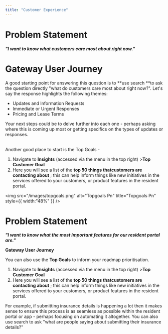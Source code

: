 ```yaml
---
title: "Customer Experience"
---
```


# **Problem Statement**

**_"I want to know what customers care most about right now."_**

# **Gateway User Journey**

A good starting point for answering this question is to \*\*use search \*\*to ask the question directly "what do customers care most about right now?". Let's say the response highlights the following themes:

- Updates and Information Requests
- Immediate or Urgent Responses
- Pricing and Lease Terms

Your next steps could be to delve further into each one - perhaps asking where this is coming up most or getting specifics on the types of updates or responses.

\
Another good place to start is the Top Goals -

1. Navigate to **Insights** (accessed via the menu in the top right) \>**Top Customer Goal**
2. Here you will see a list of the ****top 50 things thatcustomers are contacting about**** ; this can help inform things like new initiatives in the services offered to your customers, or product features in the resident portal.

<img
  src="/images/topgoals.png"
  alt="Topgoals Pn"
  title="Topgoals Pn"
  style={{ width:"48%" }}
/>

# **Problem Statement**

**_"I want to know what the most important features for our resident portal are."_**

**Gateway User Journey**

You can also use the **Top Goals** to inform your roadmap prioritisation.

1. Navigate to **Insights** (accessed via the menu in the top right) \>**Top Customer Goal**
2. Here you will see a list of the ****top 50 things thatcustomers are contacting about**** ; this can help inform things like new initiatives in the services offered to your customers, or product features in the resident portal.

For example, if submitting insurance details is happening a lot then it makes sense to ensure this process is as seamless as possible within the resident portal or app - perhaps focusing on automating it altogether. You can also use search to ask "what are people saying about submitting their insurance details?"